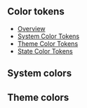 
## Color tokens

- [Overview](#overview)
- [System Color Tokens](#secondary)
- [Theme Color Tokens](#large)
- [State Color Tokens](#small)

<Overview />

## System colors

<SystemColors />

## Theme colors

<ThemeColors />



